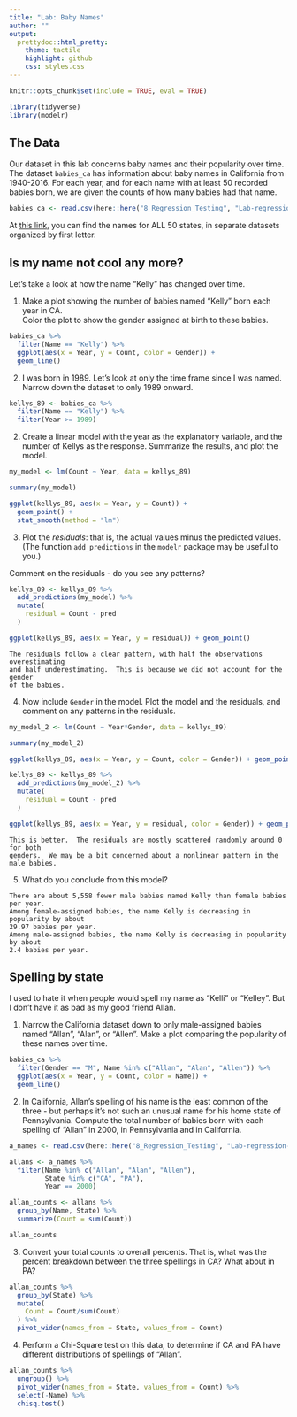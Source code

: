 ```yaml
---
title: "Lab: Baby Names"
author: ""
output:
  prettydoc::html_pretty:
    theme: tactile
    highlight: github
    css: styles.css
---
```


```r
knitr::opts_chunk$set(include = TRUE, eval = TRUE)
```

```r
library(tidyverse)
library(modelr)
```



## The Data

Our dataset in this lab concerns baby names and their popularity over time.  The dataset `babies_ca` has information about baby names in California from 1940-2016.  For each year, and for each name with at least 50 recorded babies born, we are given the counts of how many babies had that name.

```r
babies_ca <- read.csv(here::here("8_Regression_Testing", "Lab-regression-babynames", "babies_ca.csv"))
```

At [this link](https://www.dropbox.com/sh/czm61yzmvzl6xfb/AABEFdpy02aNRhZ_vcxrVAQSa?dl=0), you can find the names for ALL 50 states, in separate datasets organized by first letter.


## Is my name not cool any more?

Let's take a look at how the name "Kelly" has changed over time.  

1. Make a plot showing the number of babies named "Kelly" born each year in CA.  
Color the plot to show the gender assigned at birth to these babies.

```r
babies_ca %>%
  filter(Name == "Kelly") %>%
  ggplot(aes(x = Year, y = Count, color = Gender)) +
  geom_line()
```


2. I was born in 1989.  Let's look at only the time frame since I was named.
Narrow down the dataset to only 1989 onward.

```r
kellys_89 <- babies_ca %>%
  filter(Name == "Kelly") %>%
  filter(Year >= 1989)
```

2. Create a linear model with the year as the explanatory variable, and the number 
of Kellys as the response.  Summarize the results, and plot the model.

```r
my_model <- lm(Count ~ Year, data = kellys_89)

summary(my_model)
```



```r

ggplot(kellys_89, aes(x = Year, y = Count)) +
  geom_point() + 
  stat_smooth(method = "lm")

```

3. Plot the *residuals*: that is, the actual values minus the predicted values.  
(The function `add_predictions` in the `modelr` package may be useful to you.)

Comment on the residuals - do you see any patterns?

```r

kellys_89 <- kellys_89 %>%
  add_predictions(my_model) %>%
  mutate(
    residual = Count - pred
  )

ggplot(kellys_89, aes(x = Year, y = residual)) + geom_point()
```

```
The residuals follow a clear pattern, with half the observations overestimating
and half underestimating.  This is because we did not account for the gender
of the babies.
```


4. Now include `Gender` in the model.  Plot the model and the residuals, and comment
on any patterns in the residuals.

```r
my_model_2 <- lm(Count ~ Year*Gender, data = kellys_89)

summary(my_model_2)

ggplot(kellys_89, aes(x = Year, y = Count, color = Gender)) + geom_point() + stat_smooth(method = "lm")

kellys_89 <- kellys_89 %>%
  add_predictions(my_model_2) %>%
  mutate(
    residual = Count - pred
  )

ggplot(kellys_89, aes(x = Year, y = residual, color = Gender)) + geom_point()
```

```
This is better.  The residuals are mostly scattered randomly around 0 for both
genders.  We may be a bit concerned about a nonlinear pattern in the male babies.
```

5. What do you conclude from this model?

```
There are about 5,558 fewer male babies named Kelly than female babies per year.
Among female-assigned babies, the name Kelly is decreasing in popularity by about 
29.97 babies per year.
Among male-assigned babies, the name Kelly is decreasing in popularity by about
2.4 babies per year.
```


## Spelling by state

I used to hate it when people would spell my name as "Kelli" or "Kelley".  But
I don't have it as bad as my good friend Allan.

1.  Narrow the California dataset down to only male-assigned babies named 
"Allan", "Alan", or "Allen".
Make a plot comparing the popularity of these names over time.

```r
babies_ca %>%
  filter(Gender == "M", Name %in% c("Allan", "Alan", "Allen")) %>%
  ggplot(aes(x = Year, y = Count, color = Name)) +
  geom_line()
```


2.  In California, Allan's spelling of his name is the least common of the three - but perhaps
it's not such an unusual name for his home state of Pennsylvania.  Compute
the total number of babies born with each spelling of "Allan" in 2000, in Pennsylvania
and in California.

```r
a_names <- read.csv(here::here("8_Regression_Testing", "Lab-regression-babynames", "StateNames_A.csv"))

allans <- a_names %>%
  filter(Name %in% c("Allan", "Alan", "Allen"),
         State %in% c("CA", "PA"),
         Year == 2000) 

allan_counts <- allans %>%
  group_by(Name, State) %>%
  summarize(Count = sum(Count))

allan_counts
```

3. Convert your total counts to overall percents.  That is, what was the percent
breakdown between the three spellings in CA?  What about in PA?

```r
allan_counts %>%
  group_by(State) %>%
  mutate(
    Count = Count/sum(Count)
  ) %>%
  pivot_wider(names_from = State, values_from = Count)
```


4. Perform a Chi-Square test on this data, to determine if CA and PA have different
distributions of spellings of "Allan".

```r
allan_counts %>%
  ungroup() %>%
  pivot_wider(names_from = State, values_from = Count) %>%
  select(-Name) %>%
  chisq.test()
```
